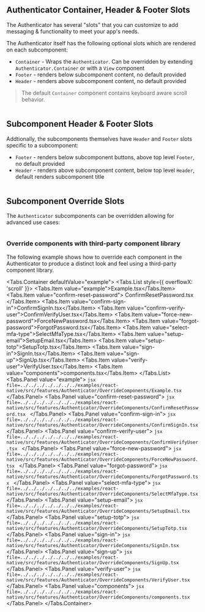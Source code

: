 
## Authenticator Container, Header & Footer Slots

The Authenticator has several "slots" that you can customize to add messaging & functionality to meet your app's needs.

The Authenticator itself has the following optional slots which are rendered on each subcomponent:
- `Container` - Wraps the `Authenticator`. Can be overridden by extending `Authenticator.Container` or with a `View` component
- `Footer` - renders below subcomponent content, no default provided
- `Header` - renders above subcomponent content, no default provided

> The default `Container` component contains keyboard aware scroll behavior.

```jsx expoSnack file=../../../../../../../examples/react-native/src/features/Authenticator/Slots/Example.tsx

```

## Subcomponent Header & Footer Slots

Addtionally, the subcomponents themselves have `Header` and `Footer` slots specific to a subcomponent:
- `Footer` - renders below subcomponent buttons, above top level `Footer`, no default provided
- `Header` - renders above subcomponent content, below top level `Header`, default renders subcomponent title

```jsx expoSnack file=../../../../../../../examples/react-native/src/features/Authenticator/ComponentSlots/Example.tsx

```

## Subcomponent Override Slots

The `Authenticator` subcomponents can be overridden allowing for advanced use cases:

```jsx expoSnack file=../../../../../../../examples/react-native/src/features/Authenticator/Component/Example.tsx

```

### Override components with third-party component library 
The following example shows how to override each component in the Authenticator to produce a distinct look and feel using a third-party component library.

<Tabs.Container defaultValue="example">
  <Tabs.List style={{ overflowX: 'scroll' }}>
    <Tabs.Item value="example">Example.tsx</Tabs.Item>
    <Tabs.Item value="confirm-reset-password">
      ConfirmResetPassword.tsx
    </Tabs.Item>
    <Tabs.Item value="confirm-sign-in">ConfirmSignIn.tsx</Tabs.Item>
    <Tabs.Item value="confirm-verify-user">ConfirmVerifyUser.tsx</Tabs.Item>
    <Tabs.Item value="force-new-password">ForceNewPassword.tsx</Tabs.Item>
    <Tabs.Item value="forgot-password">ForgotPassword.tsx</Tabs.Item>
    <Tabs.Item value="select-mfa-type">SelectMfaType.tsx</Tabs.Item>
    <Tabs.Item value="setup-email">SetupEmail.tsx</Tabs.Item>
    <Tabs.Item value="setup-totp">SetupTotp.tsx</Tabs.Item>
    <Tabs.Item value="sign-in">SignIn.tsx</Tabs.Item>
    <Tabs.Item value="sign-up">SignUp.tsx</Tabs.Item>
    <Tabs.Item value="verify-user">VerifyUser.tsx</Tabs.Item>
    <Tabs.Item value="components">components.tsx</Tabs.Item>
  </Tabs.List>
  <Tabs.Panel value="example">
    ```jsx file=../../../../../../../examples/react-native/src/features/Authenticator/OverrideComponents/Example.tsx
    ```
  </Tabs.Panel>
  <Tabs.Panel value="confirm-reset-password">
    ```jsx file=../../../../../../../examples/react-native/src/features/Authenticator/OverrideComponents/ConfirmResetPassword.tsx
    ```
  </Tabs.Panel>
  <Tabs.Panel value="confirm-sign-in">
    ```jsx file=../../../../../../../examples/react-native/src/features/Authenticator/OverrideComponents/ConfirmSignIn.tsx
    ```
  </Tabs.Panel>
  <Tabs.Panel value="confirm-verify-user">
    ```jsx file=../../../../../../../examples/react-native/src/features/Authenticator/OverrideComponents/ConfirmVerifyUser.tsx
    ```
  </Tabs.Panel>
  <Tabs.Panel value="force-new-password">
    ```jsx file=../../../../../../../examples/react-native/src/features/Authenticator/OverrideComponents/ForceNewPassword.tsx
    ```
  </Tabs.Panel>
  <Tabs.Panel value="forgot-password">
    ```jsx file=../../../../../../../examples/react-native/src/features/Authenticator/OverrideComponents/ForgotPassword.tsx
    ```
  </Tabs.Panel>
  <Tabs.Panel value="select-mfa-type">
    ```jsx file=../../../../../../../examples/react-native/src/features/Authenticator/OverrideComponents/SelectMfaType.tsx
    ```
  </Tabs.Panel>
  <Tabs.Panel value="setup-email">
    ```jsx file=../../../../../../../examples/react-native/src/features/Authenticator/OverrideComponents/SetupEmail.tsx
    ```
  </Tabs.Panel>
  <Tabs.Panel value="setup-totp">
    ```jsx file=../../../../../../../examples/react-native/src/features/Authenticator/OverrideComponents/SetupTotp.tsx
    ```
  </Tabs.Panel>
  <Tabs.Panel value="sign-in">
    ```jsx file=../../../../../../../examples/react-native/src/features/Authenticator/OverrideComponents/SignIn.tsx
    ```
  </Tabs.Panel>
  <Tabs.Panel value="sign-up">
    ```jsx file=../../../../../../../examples/react-native/src/features/Authenticator/OverrideComponents/SignUp.tsx
    ```
  </Tabs.Panel>
  <Tabs.Panel value="verify-user">
    ```jsx file=../../../../../../../examples/react-native/src/features/Authenticator/OverrideComponents/VerifyUser.tsx
    ```
  </Tabs.Panel>
  <Tabs.Panel value="components">
    ```jsx file=../../../../../../../examples/react-native/src/features/Authenticator/OverrideComponents/components.tsx
    ```
  </Tabs.Panel>
</Tabs.Container>
